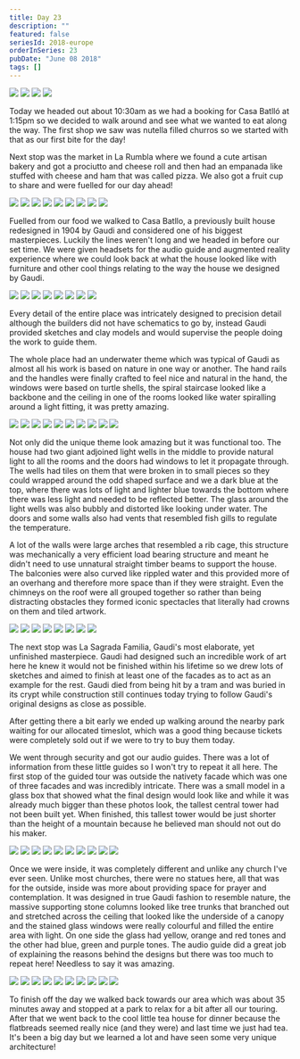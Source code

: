 ```yaml
---
title: Day 23
description: ""
featured: false
seriesId: 2018-europe
orderInSeries: 23
pubDate: "June 08 2018"
tags: []
---
```



<Grid columns={2}>
  <Img src="http://localhost:53409/Europe/day-23_files/2163fd05-3d4a-42e9-bce4-bd4f97837255-9481e3d6374a21ce2070c9f6f5e325d82fd2586b.jpg" />
  <Img src="http://localhost:53409/Europe/day-23_files/a2c67ede-6a74-43a3-8d92-9576d888af10-d4e6df182395fa9f73d3e999a83ef239120037cc.jpg" />
  <Img src="http://localhost:53409/Europe/day-23_files/19bbcd2b-8d34-4b9c-96e6-7150bf296081-3ad1685c803d0b57ae2f5a1d21d085c1723a3f0f.jpg" />
  <Img src="http://localhost:53409/Europe/day-23_files/54f8d4c0-6e2e-44d7-bebd-5f126d29de24-a31e92860154b1565d541c2af17f4c7d6d7d4749.jpg" />
</Grid>

Today we headed out about 10:30am as we had a booking for Casa Batlló at 1:15pm so we decided to walk around and see what we wanted to eat along the way. The first shop we saw was nutella filled churros so we started with that as our first bite for the day!

Next stop was the market in La Rumbla where we found a cute artisan bakery and got a prociutto and cheese roll and then had an empanada like stuffed with cheese and ham that was called pizza. We also got a fruit cup to share and were fuelled for our day ahead!

<Grid columns={4}>
  <Img
    src="http://localhost:53409/Europe/day-23_files/da799d69-d0d4-46a5-8a2e-f2cc681f06a6-58bdf2c203eb833b4e536b61f0056b6e7642e562.jpg"
    colSpan={2}
    rowSpan={2}
  />
  <Img src="http://localhost:53409/Europe/day-23_files/8293172e-874f-4fc5-9658-f97dc154a612-8b25030578fcea806caa680b8adf6521341a4fcb.jpg" />
  <Img src="http://localhost:53409/Europe/day-23_files/41f6cacf-1b3d-4c1f-8781-d5dab8fc88d8-e4a7b92d942d70eef1a930266869ba30a0ed8946.jpg" />
  <Img src="http://localhost:53409/Europe/day-23_files/c79c844e-78fc-4c6f-8af4-66608d0aea85-fea6eab7a9973d01a957e790dea2d771c4369297.jpg" />
  <Img src="http://localhost:53409/Europe/day-23_files/f65acc25-ee23-432e-89d3-58c9cbaa8cb9-100937ad139e93266f8b3de294dfb8eb9da1f85a.jpg" />
  <Img src="http://localhost:53409/Europe/day-23_files/d8663f81-e30a-4489-983a-03ec7cbadf07-84c420b7dff9023e3f5b9c5695b3e24ddefed2e9.jpg" />
  <Img src="http://localhost:53409/Europe/day-23_files/f4e2e1b8-7eb4-4fc3-9576-9bd1cbc25cbc-203f0d4c35681b2b07911a689f051087cf47f7e2.jpg" />
  <Img src="http://localhost:53409/Europe/day-23_files/98b3a1f2-093e-429e-bf2e-cafe54dfe5eb-d3311feed01e1a67569f0a09aeb75b7943200f3e.jpg" />
  <Img src="http://localhost:53409/Europe/day-23_files/60adbc4a-85b3-4ba2-85ac-9596eb2531c8-3c4354a1f4f89bb97f950e29c556d57728c583a6.jpg" />
</Grid>

Fuelled from our food we walked to Casa Batllo, a previously built house redesigned in 1904 by Gaudi and considered one of his biggest masterpieces. Luckily the lines weren't long and we headed in before our set time. We were given headsets for the audio guide and augmented reality experience where we could look back at what the house looked like with furniture and other cool things relating to the way the house we designed by Gaudi.

<Grid columns={12}>
  <Img
    src="http://localhost:53409/Europe/day-23_files/1a007f39-4b52-4e25-836b-6f429382058b-db6edfb3a0e72f6a8143e3181c6ceccdef752dd5.jpg"
    colSpan={3}
  />
  <Img
    src="http://localhost:53409/Europe/day-23_files/d8fbf287-c6cb-4349-a3e1-440096e8c28e-384eadb8d3bc52bb1033960ad9cfa21681a3ea92.jpg"
    colSpan={3}
  />
  <Img
    src="http://localhost:53409/Europe/day-23_files/44893978-0cb1-45ad-bc75-9b19ac48020b-736048e4f4d34eaf2a9f34d5e329655d30a9512d.jpg"
    colSpan={6}
    rowSpan={2}
  />
  <Img
    src="http://localhost:53409/Europe/day-23_files/2f51e0f8-6342-4a4c-9b33-8fcc9cc6aee5-d2696085a99c7d3a3d0c5c0bb4ce051d1fa05afb.jpg"
    colSpan={3}
  />
  <Img
    src="http://localhost:53409/Europe/day-23_files/39bebdfb-3386-4359-b8b5-b46957c59eab-47d04598d932d8671a94b6a28cc9aecad574db8b.jpg"
    colSpan={3}
  />
  <Img
    src="http://localhost:53409/Europe/day-23_files/3ff8b425-4c3e-4171-860c-da2ca8cbf58f-8ccff65ce7e500f95b3d4c246caf399f13712f4b.jpg"
    colSpan={4}
  />
  <Img
    src="http://localhost:53409/Europe/day-23_files/d5e2ea3f-7d23-4d91-aabc-958e71988bda-8fa19e0d2cf27e355a331ec6552f11bb4ed0661d.jpg"
    colSpan={4}
  />
  <Img
    src="http://localhost:53409/Europe/day-23_files/e558b4b4-b4de-4246-85b0-ccab25544332-6dc4b7a274456ebf47b2dc78d0b65dce2262c257.jpg"
    colSpan={4}
  />
</Grid>

Every detail of the entire place was intricately designed to precision detail although the builders did not have schematics to go by, instead Gaudi provided sketches and clay models and would supervise the people doing the work to guide them.

The whole place had an underwater theme which was typical of Gaudi as almost all his work is based on nature in one way or another. The hand rails and the handles were finally crafted to feel nice and natural in the hand, the windows were based on turtle shells, the spiral staircase looked like a backbone and the ceiling in one of the rooms looked like water spiralling around a light fitting, it was pretty amazing.

<Grid columns={4}>
  <Img
    src="http://localhost:53409/Europe/day-23_files/2629264a-40cd-492d-9639-4801335bab85-5eb672dfc0f6c3c17a2cb7a1e525d3894a030e13.jpg"
    colSpan={2}
    rowSpan={2}
  />
  <Img src="http://localhost:53409/Europe/day-23_files/edc3213e-f545-4aa5-b2e8-f6af6de98807-a28da2bd9f1eb2c1a96a3dca8b49ea2b16cf8f6d.jpg" />
  <Img src="http://localhost:53409/Europe/day-23_files/c70d6b30-e394-4180-b2bf-ba5a35df5f24-9f0eda00e4c2c1de6e76128f76b8776acb092637.jpg" />
  <Img src="http://localhost:53409/Europe/day-23_files/22b476cd-3604-4965-a7b8-8401c89aeb80-185cef6862ae301d58f4898627aa29bf8dc69b26.jpg" />
  <Img src="http://localhost:53409/Europe/day-23_files/b0868b9d-343a-4733-ab13-43f3db4901d8-22bd3600d012ea9b20c106d499ee7ba060ae9286.jpg" />
  <Img src="http://localhost:53409/Europe/day-23_files/5b8f09bd-fc34-495f-ab42-b0c76d686a49-5ce3584d1b3b48083efc3d3048f98e11d9ffc34f.jpg" />
  <Img
    src="http://localhost:53409/Europe/day-23_files/89b74c12-8e4d-466c-868c-3002fbf41b2e-cba0ae7dee1702b6077e5b91f0e09786079e5853.jpg"
    colSpan={2}
    rowSpan={2}
  />
  <Img src="http://localhost:53409/Europe/day-23_files/9ebe78b0-9240-415f-ac33-700100a432e6-0a778ab1bd53dca43e21e06891b1a3a54df34db8.jpg" />
  <Img src="http://localhost:53409/Europe/day-23_files/bd06f9ae-cf12-4ad6-8ee9-703c07f3ccde-cee6a18a3e292db0e18c966d2c5473ec0b1e11de.jpg" />
  <Img src="http://localhost:53409/Europe/day-23_files/2dc175a1-dff7-40a4-b9f8-3d7720ccfd2f-429f2efaefc28ae4d46bd97c163841593d02dbe4.jpg" />
</Grid>

Not only did the unique theme look amazing but it was functional too. The house had two giant adjoined light wells in the middle to provide natural light to all the rooms and the doors had windows to let it propagate through. The wells had tiles on them that were broken in to small pieces so they could wrapped around the odd shaped surface and we a dark blue at the top, where there was lots of light and lighter blue towards the bottom where there was less light and needed to be reflected better. The glass around the light wells was also bubbly and distorted like looking under water. The doors and some walls also had vents that resembled fish gills to regulate the temperature.

A lot of the walls were large arches that resembled a rib cage, this structure was mechanically a very efficient load bearing structure and meant he didn't need to use unnatural straight timber beams to support the house. The balconies were also curved like rippled water and this provided more of an overhang and therefore more space than if they were straight. Even the chimneys on the roof were all grouped together so rather than being distracting obstacles they formed iconic spectacles that literally had crowns on them and tiled artwork.

<Grid columns={12}>
  <Img
    src="http://localhost:53409/Europe/day-23_files/c05078f6-ec1e-49b1-b750-928654230f47-70188680326dc95d48b8e6dfa67806557fa24fc3.jpg"
    colSpan={3}
  />
  <Img
    src="http://localhost:53409/Europe/day-23_files/f20645d5-8155-45c9-85d5-442d0764f43f-68eddce4b000d52d1233bff96bcbb20aa6f12b8a.jpg"
    colSpan={3}
  />
  <Img
    src="http://localhost:53409/Europe/day-23_files/66bfb0d5-8e0a-4592-b11f-dca3f21cf7de-e46021f30846016f9a70c2e6b6eee5bbae8918c4.jpg"
    colSpan={6}
    rowSpan={2}
  />
  <Img
    src="http://localhost:53409/Europe/day-23_files/a2507f17-f41e-4a77-89d8-2e5bedc51204-26e3b2fcfcede72bbd24556b7da4641db7e214eb.jpg"
    colSpan={3}
  />
  <Img
    src="http://localhost:53409/Europe/day-23_files/f018570c-6499-40d8-b162-7a3e56f18806-f8e99e89f73c2cc1cabb5a2d91bfab650935af5e.jpg"
    colSpan={3}
  />
  <Img
    src="http://localhost:53409/Europe/day-23_files/a8d84514-bc28-4312-941c-43c1c3e2bf48-de7e002a0475b627765a68d94b1dbbbf33485bcf.jpg"
    colSpan={4}
  />
  <Img
    src="http://localhost:53409/Europe/day-23_files/a42364bb-76c4-4d21-b8c4-0e8468278c40-01563fccc1e2cdc871e6c15dea2dd28871895677.jpg"
    colSpan={4}
  />
  <Img
    src="http://localhost:53409/Europe/day-23_files/4536e312-6b6a-4787-acd1-c7d774fb2d96-ef5aede6b245ad32c1a0a69dbfde496e2c6d552d.jpg"
    colSpan={4}
  />
</Grid>

The next stop was La Sagrada Familia, Gaudi's most elaborate, yet unfinished masterpiece. Gaudi had designed such an incredible work of art here he knew it would not be finished within his lifetime so we drew lots of sketches and aimed to finish at least one of the facades as to act as an example for the rest. Gaudi died from being hit by a tram and was buried in its crypt while construction still continues today trying to follow Gaudi's original designs as close as possible.

After getting there a bit early we ended up walking around the nearby park waiting for our allocated timeslot, which was a good thing because tickets were completely sold out if we were to try to buy them today.

We went through security and got our audio guides. There was a lot of information from these little guides so I won't try to repeat it all here. The first stop of the guided tour was outside the nativety facade which was one of three facades and was incredibly intricate. There was a small model in a glass box that showed what the final design would look like and while it was already much bigger than these photos look, the tallest central tower had not been built yet. When finished, this tallest tower would be just shorter than the height of a mountain because he believed man should not out do his maker.

<Grid columns={4}>
  <Img
    src="http://localhost:53409/Europe/day-23_files/1037b3ee-7e0c-46bb-a7ec-16beb2257c87-caaccc69efd2fd0ed0a6eb092fba978572e335f4.jpg"
    colSpan={2}
    rowSpan={2}
  />
  <Img src="http://localhost:53409/Europe/day-23_files/fedfb86a-a48b-4cfb-b25b-e3bbf3b5b7c9-b08f06f67ae02ba8c4a760f9efec3747895aeb76.jpg" />
  <Img src="http://localhost:53409/Europe/day-23_files/5aa945d7-132d-4600-b3e9-802404de1c0c-6c674bcef35b438ffa117308d2daba401da0a613.jpg" />
  <Img src="http://localhost:53409/Europe/day-23_files/d6b6b3a8-938e-4ce3-bd7e-4137faf8e605-c4b6687db09e9905b096406fb9e59b891e5d4a91.jpg" />
  <Img src="http://localhost:53409/Europe/day-23_files/bc9d47c6-0a3b-49a5-a8e0-824a7fc3f46a-65065661741f247fe6c863a420a9b7f1ee2e452b.jpg" />
  <Img src="http://localhost:53409/Europe/day-23_files/6d99f27f-5601-4b49-9e69-ff4d82941b77-c1f9e1cb098e89e7f164617446f8f90017ac2bf0.jpg" />
  <Img
    src="http://localhost:53409/Europe/day-23_files/87da172c-c011-440e-aa0c-aed1c118dc90-aab3c4ec7bc8183e1920892f181857a2fe61875d.jpg"
    colSpan={2}
    rowSpan={2}
  />
  <Img src="http://localhost:53409/Europe/day-23_files/5e779012-cf94-44e0-bf34-863053d69c50-89f179b60202f5fad91957138c6927da30b05788.jpg" />
  <Img src="http://localhost:53409/Europe/day-23_files/234d3e68-ad9a-45ac-a62d-39fd43760514-8101eb44e1d424f9a1a6a3930566f9bd78409b18.jpg" />
  <Img src="http://localhost:53409/Europe/day-23_files/2ed4fb35-a8d4-4923-a92c-46c830ae2ca7-c38554b988fa25842c3e108667d61c8f5f360704.jpg" />
</Grid>

Once we were inside, it was completely different and unlike any church I've ever seen. Unlike most churches, there were no statues here, all that was for the outside, inside was more about providing space for prayer and contemplation. It was designed in true Gaudi fashion to resemble nature, the massive supporting stone columns looked like tree trunks that branched out and stretched across the ceiling that looked like the underside of a canopy and the stained glass windows were really colourful and filled the entire area with light. On one side the glass had yellow, orange and red tones and the other had blue, green and purple tones. The audio guide did a great job of explaining the reasons behind the designs but there was too much to repeat here! Needless to say it was amazing.

<Grid columns={4}>
  <Img
    src="http://localhost:53409/Europe/day-23_files/304807d0-f4cb-4f90-8ad2-346f4a670bde-852553a6b1e4375c26c5c29f07eac12a5957acde.jpg"
    colSpan={2}
    rowSpan={2}
  />
  <Img src="http://localhost:53409/Europe/day-23_files/fe744c3b-0ae5-46c8-9102-bf11cd5bdde5-2ff0ebcbb53fa7aedd9b99996db159303d13403c.jpg" />
  <Img src="http://localhost:53409/Europe/day-23_files/ed60b6fa-2855-40b6-a8b9-42d76722b4e2-4224d06cab4ad755386120a50d1325a2015bd7a7.jpg" />
  <Img src="http://localhost:53409/Europe/day-23_files/4c64cc6d-e9f7-4626-94d9-39be52ca72c7-7ccc7528a5f964465e4e5dbfae10eb437a3a6c64.jpg" />
  <Img src="http://localhost:53409/Europe/day-23_files/ab1378c5-f4e5-499e-a0ba-8f1e64800e7d-b15f5669b7b6b9f9ddcffe828def35cb4cd0f222.jpg" />
  <Img src="http://localhost:53409/Europe/day-23_files/4b88bd76-1800-444b-8eb1-1684eeb19101-4ec2be624d59582af487f86af737f391d8b31038.jpg" />
  <Img
    src="http://localhost:53409/Europe/day-23_files/7905269a-cba3-4328-90f4-2c78dcf4e109-49f8e28ffa9790511fafb1a89935fe84d9489b70.jpg"
    colSpan={2}
    rowSpan={2}
  />
  <Img src="http://localhost:53409/Europe/day-23_files/b251b7b6-c5bc-4c7f-b6b5-c03db540c48b-3bb4964ea238ffeb71fa7245e317c45f364f1895.jpg" />
  <Img src="http://localhost:53409/Europe/day-23_files/cf40aa22-90a6-4fdb-90a8-a44fe86d955a-ee109a1af5d0d69a1ea52af129defe623225ccb9.jpg" />
  <Img src="http://localhost:53409/Europe/day-23_files/494922e9-3471-4eea-8788-73dc6fb5a294-4d2f97d97bbf8eee6150d2973dc65afa198cea52.jpg" />
</Grid>

To finish off the day we walked back towards our area which was about 35 minutes away and stopped at a park to relax for a bit after all our touring. After that we went back to the cool little tea house for dinner because the flatbreads seemed really nice (and they were) and last time we just had tea. It's been a big day but we learned a lot and have seen some very unique architecture!
